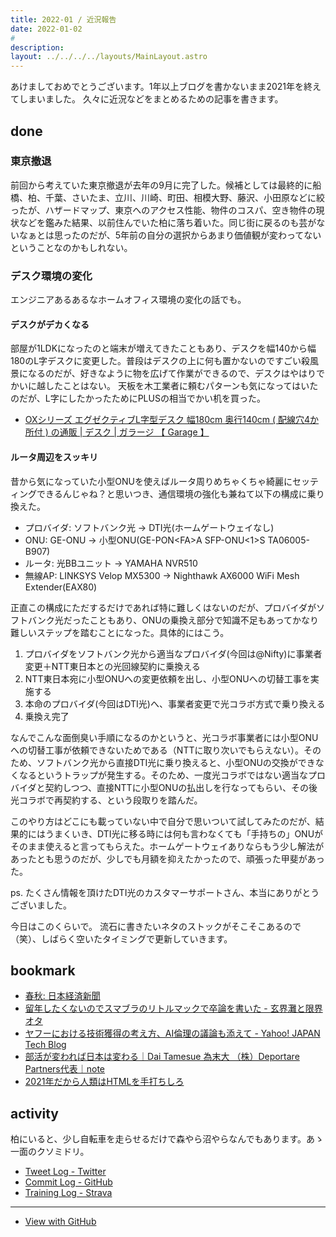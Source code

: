 ```yaml
---
title: 2022-01 / 近況報告
date: 2022-01-02
# 
description:
layout: ../../../../layouts/MainLayout.astro
---
```


あけましておめでとうございます。1年以上ブログを書かないまま2021年を終えてしまいました。
久々に近況などをまとめるための記事を書きます。

## done

### 東京撤退

前回から考えていた東京撤退が去年の9月に完了した。候補としては最終的に船橋、柏、千葉、さいたま、立川、川崎、町田、相模大野、藤沢、小田原などに絞ったが、ハザードマップ、東京へのアクセス性能、物件のコスパ、空き物件の現状などを鑑みた結果、以前住んでいた柏に落ち着いた。同じ街に戻るのも芸がないなぁとは思ったのだが、5年前の自分の選択からあまり価値観が変わってないということなのかもしれない。

### デスク環境の変化

エンジニアあるあるなホームオフィス環境の変化の話でも。

#### デスクがデカくなる

<Tweet tweetLink="https://twitter.com/legnoh/status/1395185962276188160" />

部屋が1LDKになったのと端末が増えてきたこともあり、デスクを幅140から幅180のL字デスクに変更した。普段はデスクの上に何も置かないのですごい殺風景になるのだが、好きなように物を広げて作業ができるので、デスクはやはりでかいに越したことはない。
天板を木工業者に頼むパターンも気になってはいたのだが、L字にしたかったためにPLUSの相当でかい机を買った。

- [OXシリーズ エグゼクティブL字型デスク 幅180cm 奥行140cm ( 配線穴4か所付 ) の通販 | デスク | ガラージ 【 Garage 】](https://garage.plus.co.jp/products/detail.php?product_id=166535)

#### ルータ周辺をスッキリ

<Tweet tweetLink="https://twitter.com/legnoh/status/1379406247288446977" />

昔から気になっていた小型ONUを使えばルータ周りめちゃくちゃ綺麗にセッティングできるんじゃね？と思いつき、通信環境の強化も兼ねて以下の構成に乗り換えた。

- プロバイダ: ソフトバンク光 → DTI光(ホームゲートウェイなし)
- ONU: GE-ONU → 小型ONU(GE-PON&lt;FA&gt;A SFP-ONU&lt;1&gt;S TA06005-B907)
- ルータ: 光BBユニット → YAMAHA NVR510
- 無線AP: LINKSYS Velop MX5300 → Nighthawk AX6000 WiFi Mesh Extender(EAX80)

正直この構成にただするだけであれば特に難しくはないのだが、プロバイダがソフトバンク光だったこともあり、ONUの乗換え部分で知識不足もあってかなり難しいステップを踏むことになった。具体的にはこう。

1. プロバイダをソフトバンク光から適当なプロバイダ(今回は@Nifty)に事業者変更＋NTT東日本との光回線契約に乗換える
1. NTT東日本宛に小型ONUへの変更依頼を出し、小型ONUへの切替工事を実施する
1. 本命のプロバイダ(今回はDTI光)へ、事業者変更で光コラボ方式で乗り換える
1. 乗換え完了

なんでこんな面倒臭い手順になるのかというと、光コラボ事業者には小型ONUへの切替工事が依頼できないためである（NTTに取り次いでもらえない）。そのため、ソフトバンク光から直接DTI光に乗り換えると、小型ONUの交換ができなくなるというトラップが発生する。そのため、一度光コラボではない適当なプロバイダと契約しつつ、直接NTTに小型ONUの払出しを行なってもらい、その後光コラボで再契約する、という段取りを踏んだ。

このやり方はどこにも載っていない中で自分で思いついて試してみたのだが、結果的にはうまくいき、DTI光に移る時には何も言わなくても「手持ちの」ONUがそのまま使えると言ってもらえた。ホームゲートウェイありならもう少し解法があったとも思うのだが、少しでも月額を抑えたかったので、頑張った甲斐があった。

ps. たくさん情報を頂けたDTI光のカスタマーサポートさん、本当にありがとうございました。

今日はこのくらいで。
流石に書きたいネタのストックがそこそこあるので（笑）、しばらく空いたタイミングで更新していきます。

## bookmark

- [春秋: 日本経済新聞](https://www.nikkei.com/article/DGKKZO78891040R00C22A1MM8000/)
- [留年したくないのでスマブラのリトルマックで卒論を書いた - 玄界灘と限界オタ](https://toiharuka.hatenablog.com/entry/2021/12/25/151429)
- [ヤフーにおける技術獲得の考え方、AI倫理の議論も添えて - Yahoo! JAPAN Tech Blog](https://techblog.yahoo.co.jp/entry/2021121330233790/)
- [部活が変われば日本は変わる｜Dai Tamesue 為末大 （株）Deportare Partners代表｜note](https://note.com/daitamesue/n/n14ad39cb349e)
- [2021年だから人類はHTMLを手打ちしろ](https://youkoseki.com/f/2021_html)


## activity

柏にいると、少し自転車を走らせるだけで森やら沼やらなんでもあります。あゝ一面のクソミドリ。

<Instagram instagramId="CUjwzXgpMg1" />

- [Tweet Log - Twitter](https://twitter.com/search?q=(from%3Alegnoh)%20until%3A2022-01-02%20since%3A2021-12-27%20-filter%3Areplies&src=typed_query)
- [Commit Log - GitHub](https://github.com/legnoh?tab=overview&from=2021-12-27&to=2022-01-02)
- [Training Log - Strava](https://www.strava.com/athletes/47349424/training/log)

----

- [View with GitHub](https://github.com/legnoh/leglog/blob/master/content/posts/202x/2022/01/index.md)
